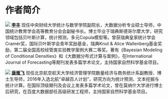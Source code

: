 # 作者简介 {#author .unnumbered}

![](feng.png) [**李丰**](https://feng.li) 现任中央财经大学统计与数学学院副院长，大数据分析专业硕士导师，中国统计教育学会高等教育分会会副秘书长。博士毕业于瑞典斯德哥尔摩大学，研究领域包括贝叶斯计算，统计预测，多元Copula模型等。曾获瑞典皇家统计学会Cramér奖，国际贝叶斯学会青年奖励基金，瑞典Knut & Alice Wallenberg基金奖励，第二届全国高校经管类实验教学案例大赛二等奖。著有《Bayesian Modeling of Conditional Densities》和《大数据分布式计算与案例》，在International Journal of Forecasting等期刊发表多篇学术论文，主持国家自然科学基金项目。


![](yanfei.png) [**康雁飞**](https://yanfei.site) 现任北京航空航天大学经济管理学院数量经济与商务统计系副教授、博士生导师，2016年入选北航“卓越百人计划”，研究方向为统计预测、文本挖掘与统计计算。在国际顶级期刊及会议上发表多篇学术论文，曾在莫纳什大学进行博士后研究，在百度大数据部任高级研发工程师，主持国家自然科学基金项目。

